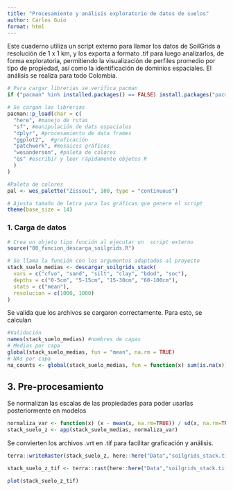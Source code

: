 ```yaml
---
title: "Procesamiento y análisis exploratorio de datos de suelos"
author: Carlos Guío
format: html
---
```


Este cuaderno utiliza un script externo para llamar los datos de SoilGrids a resolución de 1 x 1 km, y los exporta a formato .tif para luego analizarlos, de forma exploratoria, permitiendo la visualización de perfiles promedio por tipo de propiedad, así como la identificación de dominios espaciales. El análisis se realiza para todo Colombia.


```r

# Para cargar librerias se verifica pacman
if ("pacman" %in% installed.packages() == FALSE) install.packages("pacman")

# Se cargan las librerias
pacman::p_load(char = c(
  "here", #manejo de rutas
  "sf", #manipulación de dats espaciales
  "dplyr", #procesamiento de data frames
  "ggplot2",  #graficación
  "patchwork", #mosaicos gráficos
  "wesanderson", #paleta de colores
  "qs" #escribir y leer rápidamente objetos R
  )
)

#Paleta de colores
pal <- wes_palette("Zissou1", 100, type = "continuous")

# Ajusta tamaño de letra para las gráficas que genere el script
theme(base_size = 14)

```

### 1. Carga de datos

```r

# Crea un objeto tipo función al ejecutar un  script externo
source("00_funcion_descarga_soilgrids.R")

# Se llama la función con los argumentos adaptados al proyecto
stack_suelo_medias <- descargar_soilgrids_stack(
  vars = c("cfvo", "sand", "silt", "clay", "bdod", "soc"),
  depths = c("0-5cm", "5-15cm", "15-30cm", "60-100cm"),
  stats = c("mean"),
  resolucion = c(1000, 1000)
)


```

Se valida que los archivos se cargaron correctamente. Para esto, se calculan 

```r

#Validación
names(stack_suelo_medias) #nombres de capas
# Medias por capa
global(stack_suelo_medias, fun = "mean", na.rm = TRUE)
# NAs por capa
na_counts <- global(stack_suelo_medias, fun = function(x) sum(is.na(x)))

```


## 3. Pre-procesamiento

Se normalizan las escalas de las propiedades para poder usarlas posteriormente en modelos

```r

normaliza_var <- function(x) (x - mean(x, na.rm=TRUE)) / sd(x, na.rm=TRUE)
stack_suelo_z <- app(stack_suelo_medias, normaliza_var)

```


Se convierten los archivos .vrt en .tif para facilitar graficación y análisis.

```r

terra::writeRaster(stack_suelo_z, here::here("Data","soilgrids_stack.tif"), overwrite = TRUE)

stack_suelo_z_tif <- terra::rast(here::here("Data","soilgrids_stack.tif"))

plot(stack_suelo_z_tif)
```

